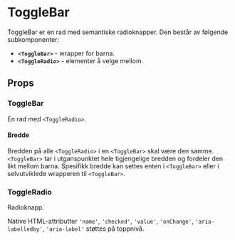 
<Meta of={ToggleBarStories} />

# ToggleBar

<ComponentLinkRow
  docsHref="https://design.domstol.no/987b33f71/p/73884a-togglebar"
  figmaHref="https://www.figma.com/file/ewqSDmkgqDQ5PyOsRp4V5b/?node-id=155%3A38"
  githubHref="https://github.com/domstolene/designsystem/tree/main/packages/components/src/components/ToggleBar"
  storybookHref="https://domstolene.github.io/designsystem/?path=/story/dds-components-components-togglebar--default"
/>

ToggleBar er en rad med semantiske radioknapper. Den består av følgende subkomponenter:

- **`<ToggleBar>`** - wrapper for barna.
- **`<ToggleRadio>`** - elementer å velge mellom.

## Props

### ToggleBar

En rad med `<ToggleRadio>`.

<Canvas of={ToggleBarStories.Preview} />
<Controls of={ToggleBarStories.Preview} />

#### Bredde

Bredden på alle `<ToggleRadio>` i en `<ToggleBar>` skal være den samme. `<ToggleBar>` tar i utganspunktet hele tigjengelige bredden og fordeler den likt mellom barna. Spesifikk bredde kan settes enten i `<ToggleBar>` eller i selvutviklede wrapperen til `<ToggleBar>`.

<Canvas of={ToggleBarStories.WithWidth} />

### ToggleRadio

Radioknapp.

<ArgTypes of={ToggleRadio} />

Native HTML-attributter `'name'`, `'checked'`, `'value'`, `'onChange'`, `'aria-labelledby'`, `'aria-label'` støttes på toppnivå.
